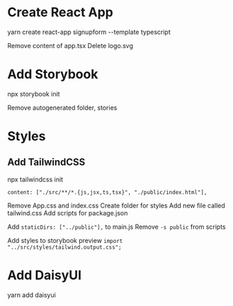 
<Meta title='Introduction' />

# Create React App

yarn create react-app signupform --template typescript

Remove content of app.tsx
Delete logo.svg

# Add Storybook

npx storybook init

Remove autogenerated folder, stories

# Styles

## Add TailwindCSS

npx tailwindcss init

`content: ["./src/**/*.{js,jsx,ts,tsx}", "./public/index.html"],`

Remove App.css and index.css
Create folder for styles
Add new file called tailwind.css
Add scripts for package.json

Add `staticDirs: ["../public"],` to main.js
Remove `-s public` from scripts

Add styles to storybook preview
`import "../src/styles/tailwind.output.css";`

# Add DaisyUI

yarn add daisyui

<!-- plugins: [require("daisyui")], -->

<div class='mockup-code'>
  <pre data-prefix='$'>
    <code></code>
  </pre>
</div>
